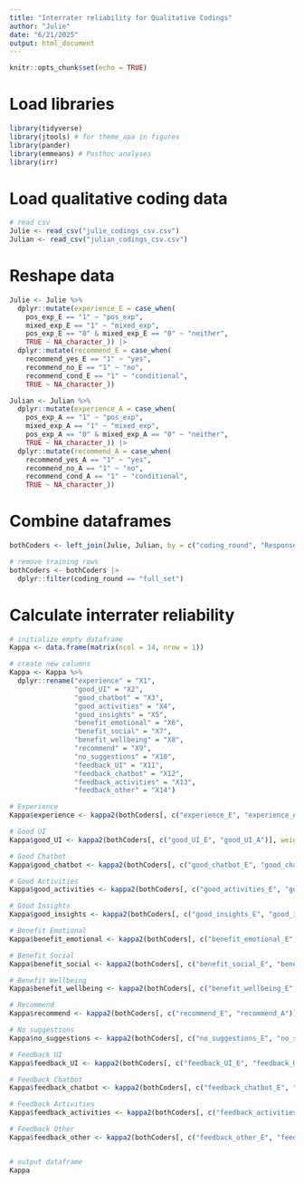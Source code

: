 ```yaml
---
title: "Interrater reliability for Qualitative Codings"
author: "Julie"
date: "6/21/2025"
output: html_document
---
```


```r
knitr::opts_chunk$set(echo = TRUE)
```

# Load libraries
```r
library(tidyverse)
library(jtools) # for theme_apa in figures
library(pander)
library(emmeans) # Posthoc analyses
library(irr)
```

# Load qualitative coding data
```r
# read csv
Julie <- read_csv("julie_codings_csv.csv") 
Julian <- read_csv("julian_codings_csv.csv") 
```

# Reshape data

```r
Julie <- Julie %>% 
  dplyr::mutate(experience_E = case_when(
    pos_exp_E == "1" ~ "pos_exp",
    mixed_exp_E == "1" ~ "mixed_exp",
    pos_exp_E == "0" & mixed_exp_E == "0" ~ "neither",
    TRUE ~ NA_character_)) |> 
  dplyr::mutate(recommend_E = case_when(
    recommend_yes_E == "1" ~ "yes",
    recommend_no_E == "1" ~ "no",
    recommend_cond_E == "1" ~ "conditional",
    TRUE ~ NA_character_))

Julian <- Julian %>% 
  dplyr::mutate(experience_A = case_when(
    pos_exp_A == "1" ~ "pos_exp",
    mixed_exp_A == "1" ~ "mixed_exp",
    pos_exp_A == "0" & mixed_exp_A == "0" ~ "neither",
    TRUE ~ NA_character_)) |> 
  dplyr::mutate(recommend_A = case_when(
    recommend_yes_A == "1" ~ "yes",
    recommend_no_A == "1" ~ "no",
    recommend_cond_A == "1" ~ "conditional",
    TRUE ~ NA_character_))
```

# Combine dataframes
```r
bothCoders <- left_join(Julie, Julian, by = c("coding_round", "Response")) 

# remove training rows
bothCoders <- bothCoders |> 
  dplyr::filter(coding_round == "full_set")
```

# Calculate interrater reliability
```r
# initialize empty dataframe
Kappa <- data.frame(matrix(ncol = 14, nrow = 1))

# create new columns
Kappa <- Kappa %>% 
  dplyr::rename("experience" = "X1",
                "good_UI" = "X2",
                "good_chatbot" = "X3",
                "good_activities" = "X4",
                "good_insights" = "X5",
                "benefit_emotional" = "X6",
                "benefit_social" = "X7",
                "benefit_wellbeing" = "X8",
                "recommend" = "X9",
                "no_suggestions" = "X10",
                "feedback_UI" = "X11",
                "feedback_chatbot" = "X12",
                "feedback_activities" = "X13",
                "feedback_other" = "X14")

# Experience
Kappa$experience <- kappa2(bothCoders[, c("experience_E", "experience_A")], weight = "unweighted")$value

# Good UI
Kappa$good_UI <- kappa2(bothCoders[, c("good_UI_E", "good_UI_A")], weight = "unweighted")$value

# Good Chatbot
Kappa$good_chatbot <- kappa2(bothCoders[, c("good_chatbot_E", "good_chatbot_A")], weight = "unweighted")$value

# Good Activities
Kappa$good_activities <- kappa2(bothCoders[, c("good_activities_E", "good_activities_A")], weight = "unweighted")$value

# Good Insights
Kappa$good_insights <- kappa2(bothCoders[, c("good_insights_E", "good_insights_A")], weight = "unweighted")$value

# Benefit Emotional
Kappa$benefit_emotional <- kappa2(bothCoders[, c("benefit_emotional_E", "benefit_emotional_A")], weight = "unweighted")$value

# Benefit Social
Kappa$benefit_social <- kappa2(bothCoders[, c("benefit_social_E", "benefit_social_A")], weight = "unweighted")$value

# Benefit Wellbeing
Kappa$benefit_wellbeing <- kappa2(bothCoders[, c("benefit_wellbeing_E", "benefit_wellbeing_A")], weight = "unweighted")$value

# Recommend
Kappa$recommend <- kappa2(bothCoders[, c("recommend_E", "recommend_A")], weight = "unweighted")$value

# No suggestions
Kappa$no_suggestions <- kappa2(bothCoders[, c("no_suggestions_E", "no_suggestions_A")], weight = "unweighted")$value

# Feedback UI
Kappa$feedback_UI <- kappa2(bothCoders[, c("feedback_UI_E", "feedback_UI_A")], weight = "unweighted")$value

# Feedback Chatbot
Kappa$feedback_chatbot <- kappa2(bothCoders[, c("feedback_chatbot_E", "feedback_chatbot_A")], weight = "unweighted")$value

# Feedback Activities
Kappa$feedback_activities <- kappa2(bothCoders[, c("feedback_activities_E", "feedback_activities_A")], weight = "unweighted")$value

# Feedback Other
Kappa$feedback_other <- kappa2(bothCoders[, c("feedback_other_E", "feedback_other_A")], weight = "unweighted")$value


# output dataframe
Kappa
```

